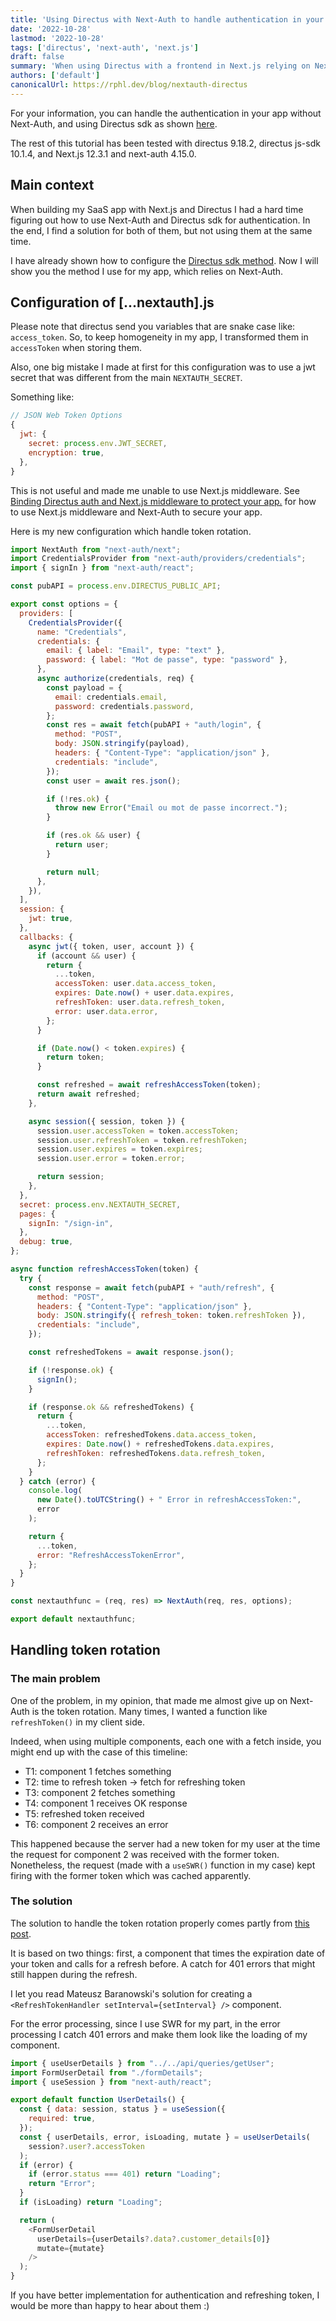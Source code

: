 ```yaml
---
title: 'Using Directus with Next-Auth to handle authentication in your frontend.'
date: '2022-10-28'
lastmod: '2022-10-28'
tags: ['directus', 'next-auth', 'next.js']
draft: false
summary: 'When using Directus with a frontend in Next.js relying on Next-Auth for authentication, I have chosen to avoid directus sdk.'
authors: ['default']
canonicalUrl: https://rphl.dev/blog/nextauth-directus
---
```


For your information, you can handle the authentication in your app without Next-Auth, and
using Directus sdk as shown [here](https://rphl.dev/blog/directus-sdk-nextjs-several-useswr).

The rest of this tutorial has been tested with directus 9.18.2, directus js-sdk 10.1.4,
and Next.js 12.3.1 and next-auth 4.15.0.

## Main context

When building my SaaS app with Next.js and Directus I had a hard time figuring out how to
use Next-Auth and Directus sdk for authentication. In the end, I find a solution for both
of them, but not using them at the same time.

I have already shown how to configure the [Directus sdk method](https://rphl.dev/blog/directus-sdk-nextjs-several-useswr).
Now I will show you the method I use for my app, which relies on Next-Auth.

<TOCInline toc={props.toc} asDisclosure toHeading={3} />

## Configuration of [...nextauth].js

Please note that directus send you variables that are snake case like: `access_token`. So, to
keep homogeneity in my app, I transformed them in `accessToken` when storing them.

Also, one big mistake I made at first for this configuration was to use a jwt secret
that was different from the main `NEXTAUTH_SECRET`.

Something like:

```jsx:[...nextauth].js
// JSON Web Token Options
{
  jwt: {
    secret: process.env.JWT_SECRET,
    encryption: true,
  },
}
```

This is not useful and made me unable to use Next.js middleware.
See [Binding Directus auth and Next.js middleware to protect your app.](https://rphl.dev/blog/directus-nextjs-middleware-protection)
for how to use Next.js middleware and Next-Auth to secure your app.

Here is my new configuration which handle token rotation.

```jsx:[...nextauth].js
import NextAuth from "next-auth/next";
import CredentialsProvider from "next-auth/providers/credentials";
import { signIn } from "next-auth/react";

const pubAPI = process.env.DIRECTUS_PUBLIC_API;

export const options = {
  providers: [
    CredentialsProvider({
      name: "Credentials",
      credentials: {
        email: { label: "Email", type: "text" },
        password: { label: "Mot de passe", type: "password" },
      },
      async authorize(credentials, req) {
        const payload = {
          email: credentials.email,
          password: credentials.password,
        };
        const res = await fetch(pubAPI + "auth/login", {
          method: "POST",
          body: JSON.stringify(payload),
          headers: { "Content-Type": "application/json" },
          credentials: "include",
        });
        const user = await res.json();

        if (!res.ok) {
          throw new Error("Email ou mot de passe incorrect.");
        }

        if (res.ok && user) {
          return user;
        }

        return null;
      },
    }),
  ],
  session: {
    jwt: true,
  },
  callbacks: {
    async jwt({ token, user, account }) {
      if (account && user) {
        return {
          ...token,
          accessToken: user.data.access_token,
          expires: Date.now() + user.data.expires,
          refreshToken: user.data.refresh_token,
          error: user.data.error,
        };
      }

      if (Date.now() < token.expires) {
        return token;
      }

      const refreshed = await refreshAccessToken(token);
      return await refreshed;
    },

    async session({ session, token }) {
      session.user.accessToken = token.accessToken;
      session.user.refreshToken = token.refreshToken;
      session.user.expires = token.expires;
      session.user.error = token.error;

      return session;
    },
  },
  secret: process.env.NEXTAUTH_SECRET,
  pages: {
    signIn: "/sign-in",
  },
  debug: true,
};

async function refreshAccessToken(token) {
  try {
    const response = await fetch(pubAPI + "auth/refresh", {
      method: "POST",
      headers: { "Content-Type": "application/json" },
      body: JSON.stringify({ refresh_token: token.refreshToken }),
      credentials: "include",
    });

    const refreshedTokens = await response.json();

    if (!response.ok) {
      signIn();
    }

    if (response.ok && refreshedTokens) {
      return {
        ...token,
        accessToken: refreshedTokens.data.access_token,
        expires: Date.now() + refreshedTokens.data.expires,
        refreshToken: refreshedTokens.data.refresh_token,
      };
    }
  } catch (error) {
    console.log(
      new Date().toUTCString() + " Error in refreshAccessToken:",
      error
    );

    return {
      ...token,
      error: "RefreshAccessTokenError",
    };
  }
}

const nextauthfunc = (req, res) => NextAuth(req, res, options);

export default nextauthfunc;
```

## Handling token rotation

### The main problem

One of the problem, in my opinion, that made me almost give up on Next-Auth is the
token rotation. Many times, I wanted a function like `refreshToken()` in my client
side.

Indeed, when using multiple components, each one with a fetch inside, you might
end up with the case of this timeline:

- T1: component 1 fetches something
- T2: time to refresh token -> fetch for refreshing token
- T3: component 2 fetches something
- T4: component 1 receives OK response
- T5: refreshed token received
- T6: component 2 receives an error

This happened because the server had a new token for my user at the time the request
for component 2 was received with the former token. Nonetheless, the request (made with
a `useSWR()` function in my case) kept firing with the former token which was cached
apparently.

### The solution

The solution to handle the token rotation properly comes partly from
[this post](https://dev.to/mabaranowski/nextjs-authentication-jwt-refresh-token-rotation-with-nextauthjs-5696).

It is based on two things: first, a component that times the expiration date
of your token and calls for a refresh before. A catch for 401 errors that might
still happen during the refresh.

I let you read Mateusz Baranowski's solution for creating a
`<RefreshTokenHandler setInterval={setInterval} />` component.

For the error processing, since I use SWR for my part, in the error processing I catch 401 errors and
make them look like the loading of my component.

```jsx:aUserDetailComponent.js
import { useUserDetails } from "../../api/queries/getUser";
import FormUserDetail from "./formDetails";
import { useSession } from "next-auth/react";

export default function UserDetails() {
  const { data: session, status } = useSession({
    required: true,
  });
  const { userDetails, error, isLoading, mutate } = useUserDetails(
    session?.user?.accessToken
  );
  if (error) {
    if (error.status === 401) return "Loading";
    return "Error";
  }
  if (isLoading) return "Loading";

  return (
    <FormUserDetail
      userDetails={userDetails?.data?.customer_details[0]}
      mutate={mutate}
    />
  );
}
```

If you have better implementation for authentication and refreshing token, I would be
more than happy to hear about them :)
